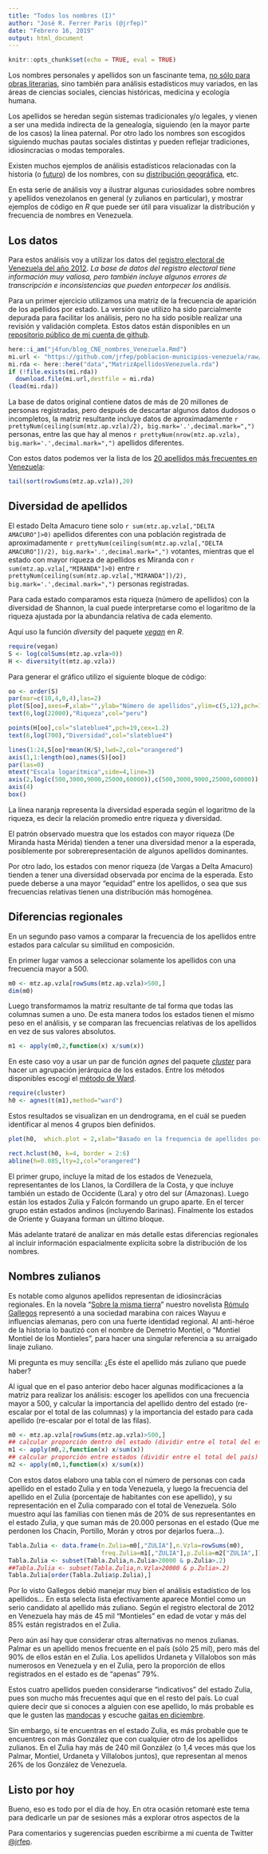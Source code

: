 ```yaml
---
title: "Todos los nombres (I)"
author: "José R. Ferrer Paris (@jrfep)"
date: "Febrero 16, 2019"
output: html_document
---
```

```r
knitr::opts_chunk$set(echo = TRUE, eval = TRUE)
```

Los nombres personales y apellidos son un fascinante tema, [no sólo para obras literarias](https://es.wikipedia.org/wiki/Todos_los_nombres), sino también para análisis estadísticos muy variados, en las áreas de ciencias sociales, ciencias históricas, medicina y ecología humana.

Los apellidos se heredan según sistemas tradicionales y/o legales, y vienen a ser una medida indirecta de la genealogía, siguiendo (en la mayor parte de los casos) la línea paternal. Por otro lado los nombres son escogidos siguiendo muchas pautas sociales distintas y pueden reflejar tradiciones, idiosincracias o modas temporales.

Existen muchos ejemplos de análisis estadísticos relacionadas con la historia (o [futuro](https://journals.plos.org/plosone/article?id=10.1371/journal.pone.0018105)) de los nombres, con su [distribución geográfica](http://research.ucc.ie/doi/atlas), etc.


En esta serie de análisis voy a ilustrar algunas curiosidades sobre nombres y apellidos venezolanos en general (y zulianos en particular), y mostrar ejemplos de código en *R* que puede ser útil para visualizar la distribución y frecuencia de nombres en Venezuela.

## Los datos

Para estos análisis voy a utilizar los datos del [registro electoral de Venezuela del año 2012](http://www.cne.gov.ve/web/registro_electoral_descarga/abril2012/). *La base de datos del registro electoral tiene información muy valiosa, pero también incluye algunos errores de transcripción e inconsistencias que pueden entorpecer los análisis.*

Para un primer ejercicio utilizamos una matriz de la frecuencia de aparición de los apellidos por estado. La versión que utilizo ha sido parcialmente depurada para facilitar los análisis, pero no ha sido posible realizar una revisión y validación completa. Estos datos están disponibles en un [repositorio público de mi cuenta de github](https://github.com/jrfep/poblacion-municipios-venezuela).

```r
here::i_am("j4fun/blog_CNE_nombres_Venezuela.Rmd")
mi.url <- "https://github.com/jrfep/poblacion-municipios-venezuela/raw/master/Rdata/MatrizApellidosVenezuela.rda"
mi.rda <- here::here("data","MatrizApellidosVenezuela.rda")
if (!file.exists(mi.rda))
  download.file(mi.url,destfile = mi.rda)
(load(mi.rda))   
```

La base de datos original contiene datos de más de 20 millones de personas registradas, pero después de descartar algunos datos dudosos o incompletos,  la matriz resultante incluye datos de aproximadamente `r prettyNum(ceiling(sum(mtz.ap.vzla)/2), big.mark='.',decimal.mark=",")` personas, entre las que hay al menos `r prettyNum(nrow(mtz.ap.vzla), big.mark='.',decimal.mark=",")` apellidos diferentes.

Con estos datos podemos ver la lista de los [20 apellidos más frecuentes en Venezuela](https://es.wikipedia.org/wiki/Anexo:Apellidos_m%C3%A1s_comunes_en_Espa%C3%B1a_e_Hispanoam%C3%A9rica#Venezuela):

```r
tail(sort(rowSums(mtz.ap.vzla)),20)
```

## Diversidad de apellidos

El estado Delta Amacuro tiene solo `r sum(mtz.ap.vzla[,"DELTA AMACURO"]>0)` apellidos diferentes con una población registrada de aproximadamente `r prettyNum(ceiling(sum(mtz.ap.vzla[,"DELTA AMACURO"])/2), big.mark='.',decimal.mark=",")` votantes, mientras que el estado con mayor riqueza de apellidos es Miranda con `r sum(mtz.ap.vzla[,"MIRANDA"]>0)` entre `r prettyNum(ceiling(sum(mtz.ap.vzla[,"MIRANDA"])/2), big.mark='.',decimal.mark=",")` personas registradas.

Para cada estado comparamos esta riqueza (número de apellidos) con la diversidad de Shannon, la cual puede interpretarse como el logaritmo de la riqueza ajustada por la abundancia relativa de cada elemento.

Aquí uso la función *diversity* del paquete *[vegan](https://github.com/vegandevs/vegan)* en *R*.

```r
require(vegan)
S <- log(colSums(mtz.ap.vzla>0))
H <- diversity(t(mtz.ap.vzla))
```

Para generar el gráfico utilizo el siguiente bloque de código:

```r
oo <- order(S)
par(mar=c(10,4,0,4),las=2)
plot(S[oo],axes=F,xlab="",ylab="Número de apellidos",ylim=c(5,12),pch=19,col="peru",cex=1.2)
text(6,log(22000),"Riqueza",col="peru")

points(H[oo],col="slateblue4",pch=19,cex=1.2)
text(6,log(700),"Diversidad",col="slateblue4")

lines(1:24,S[oo]*mean(H/S),lwd=2,col="orangered")
axis(1,1:length(oo),names(S)[oo])
par(las=0)
mtext("Escala logarítmica",side=4,line=3)
axis(2,log(c(500,3000,9000,25000,60000)),c(500,3000,9000,25000,60000))
axis(4)
box()
```

La línea naranja representa la diversidad esperada según el logaritmo de la riqueza, es decir la relación promedio entre riqueza y diversidad.

El patrón observado muestra que los estados con mayor riqueza (De Miranda hasta Mérida) tienden a tener una diversidad menor a la esperada, posiblemente por sobrerepresentación de algunos apellidos dominantes.

Por otro lado, los estados con menor riqueza (de Vargas a Delta Amacuro) tienden a tener una diversidad observada por encima de la esperada. Esto puede deberse a una mayor "equidad" entre los apellidos, o sea que sus frecuencias relativas tienen una distribución más homogénea.

## Diferencias regionales

En un segundo paso vamos a comparar la frecuencia de los apellidos entre estados para calcular su similitud en composición.

En primer lugar vamos a seleccionar solamente los apellidos con una frecuencia mayor a 500.

```r
m0 <- mtz.ap.vzla[rowSums(mtz.ap.vzla)>500,]
dim(m0)
```

Luego transformamos la matriz resultante  de tal forma que todas las columnas sumen a uno. De esta manera todos los estados tienen el mismo peso en el análisis, y se comparan las frecuencias relativas de los apellidos en vez de sus valores absolutos.

```r
m1 <- apply(m0,2,function(x) x/sum(x))
```
En este caso voy a usar un par de función *agnes* del paquete *[cluster](https://cran.r-project.org/package=cluster)* para hacer un agrupación jerárquica de los estados. Entre los métodos disponibles escogí el [método de Ward](https://en.wikipedia.org/wiki/Ward%27s_method).


```r
require(cluster)
h0 <- agnes(t(m1),method="ward")

```

Estos resultados se visualizan en un dendrograma, en el cuál se pueden identificar al menos 4 grupos bien definidos.

```r
plot(h0,  which.plot = 2,xlab="Basado en la frequencia de apellidos por estado",sub=sprintf("Coeficiente de aglomeración = %0.2f",h0$ac),main="Dendrograma de agrupamiento jerárquico según el método de Ward",ylab="Disimilitud",hang=0.4,cex=.8)

rect.hclust(h0, k=4, border = 2:6)
abline(h=0.085,lty=2,col="orangered")

```

El primer grupo, incluye la mitad de los estados de Venezuela, representantes de los Llanos, la Cordillera de la Costa, y que incluye también un estado de Occidente (Lara) y otro del sur (Amazonas). Luego están los estados Zulia y Falcón formando un grupo aparte. En el tercer grupo están estados andinos (incluyendo Barinas). Finalmente los estados de Oriente y Guayana forman un último bloque. 

Más adelante trataré de analizar en más detalle estas diferencias regionales al incluir información espacialmente explícita sobre la distribución de los nombres.

## Nombres zulianos

Es notable como algunos apellidos representan de idiosincrácias regionales. En la novela "[Sobre la misma tierra](https://www.goodreads.com/book/show/12863608-sobre-la-misma-tierra)" nuestro novelista [Rómulo Gallegos](https://es.wikipedia.org/wiki/R%C3%B3mulo_Gallegos) representó a una sociedad marabina con raices Wayuu e influencias alemanas, pero con una fuerte identidad regional. Al anti-héroe de la historia lo bautizó con el nombre de Demetrio Montiel, o "Montiel Montiel de los Montieles", para hacer una singular referencia a su arraigado linaje zuliano.

Mi pregunta es muy sencilla: ¿Es éste el apellido más zuliano que puede haber?

Al igual que en el paso anterior debo hacer algunas modificaciones a la matriz para realizar los análisis: escoger los apellidos con una frecuencia mayor a 500, y calcular la importancia del apellido dentro del estado (re-escalar por el total de las columnas) y la importancia del estado para cada apellido (re-escalar por el total de las filas). 

```r

m0 <- mtz.ap.vzla[rowSums(mtz.ap.vzla)>500,]
## calcular proporción dentro del estado (dividir entre el total del estado) 
m1 <- apply(m0,2,function(x) x/sum(x))
## calcular proporción entre estados (dividir entre el total del país) 
m2 <- apply(m0,1,function(x) x/sum(x))

```
Con estos datos elaboro una tabla con el número de personas con cada apellido en el estado Zulia y en toda Venezuela, y luego la frecuencia del apellido en el Zulia (porcentaje de habitantes con ese apellido), y su representación en el Zulia comparado con el total de Venezuela. Sólo muestro aquí las familias con tienen más de 20% de sus representantes en el estado Zulia, y que suman más de 20.000 personas en el estado (Que me perdonen los Chacín, Portillo, Morán y otros por dejarlos fuera...).

```r

Tabla.Zulia <- data.frame(n.Zulia=m0[,"ZULIA"],n.Vzla=rowSums(m0),
                          freq.Zulia=m1[,"ZULIA"],p.Zulia=m2["ZULIA",])
Tabla.Zulia <- subset(Tabla.Zulia,n.Zulia>20000 & p.Zulia>.2)
##Tabla.Zulia <- subset(Tabla.Zulia,n.Vzla>20000 & p.Zulia>.2)
Tabla.Zulia[order(Tabla.Zulia$p.Zulia),]

```

Por lo visto Gallegos debió manejar muy bien el análisis estadístico de los apellidos... En esta selecta lista efectivamente aparece Montiel como un serio candidato al apellido más zuliano. Según el registro electoral de 2012 en Venezuela hay más de 45 mil "Montieles" en edad de votar y más del 85% están registrados en el Zulia.

Pero aún así hay que considerar otras alternativas no menos zulianas. Palmar es un apellido menos frecuente en el país (sólo 25 mil), pero más del 90% de ellos están en el Zulia. Los apellidos Urdaneta y Villalobos son más numerosos en Venezuela y en el Zulia, pero la proporción de ellos registrados en el estado es de "apenas" 79%. 

Estos cuatro apellidos pueden considerarse "indicativos" del estado Zulia, pues son mucho más frecuentes aquí que en el resto del país. Lo cual quiere decir que si conoces a alguien con ese apellido, lo más probable es que le gusten las [mandocas](https://es.wikipedia.org/wiki/Maracaibo#Gastronom%C3%ADa) y escuche [gaitas en diciembre](https://es.wikipedia.org/wiki/Gaita_zuliana).

Sin embargo, si te encuentras en el estado Zulia, es más probable que te encuentres con más González que con cualquier otro de los apellidos zulianos. En el Zulia hay más de 240 mil González (o 1,4 veces más que los Palmar, Montiel, Urdaneta y Villalobos juntos), que representan al menos 26% de los González de Venezuela. 


## Listo por hoy

Bueno, eso es todo por el día de hoy. En otra ocasión retomaré este tema para dedicarle un par de sesiones más a explorar otros aspectos de la

Para comentarios y sugerencias pueden escribirme a mi cuenta de Twitter [@jrfep](http://twitter.com/jrfep).
